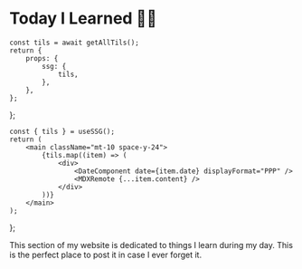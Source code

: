 # Today I Learned ✍🏽


	const tils = await getAllTils();
	return {
		props: {
			ssg: {
				tils,
			},
		},
	};
};

	const { tils } = useSSG();
	return (
		<main className="mt-10 space-y-24">
			{tils.map((item) => (
				<div>
					<DateComponent date={item.date} displayFormat="PPP" />
					<MDXRemote {...item.content} />
				</div>
			))}
		</main>
	);
};

This section of my website is dedicated to things I learn during my day. This is the perfect place
to post it in case I ever forget it.

<Til />
